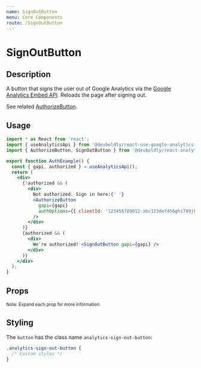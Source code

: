 ```yaml
---
name: SignOutButton
menu: Core Components
route: /SignOutButton
---
```



<GoogleAnalytics trackingId={TRACKING_ID} />

<h1>SignOutButton</h1>

## Description

A button that signs the user out of Google Analytics via the [Google Analytics Embed API](https://react-use-analytics-api.netlify.app/). Reloads the page after signing out.

See related [AuthorizeButton](/AuthorizeButton).

## Usage

<div style={{ border: 'solid 2px #67788a', padding: '20px' }}>
  <AuthExample />
</div>

```jsx
import * as React from 'react';
import { useAnalyticsApi } from '@devboldly/react-use-google-analytics-embed-api';
import { AuthorizeButton, SignOutButton } from '@devboldly/react-analytics-charts';

export function AuthExample() {
  const { gapi, authorized } = useAnalyticsApi();
  return (
    <div>
      {!authorized && (
        <div>
          Not authorized. Sign in here:{' '}
          <AuthorizeButton
            gapi={gapi}
            authOptions={{ clientId: '123456789012-abc123def456ghi789jkl012mno345p.apps.googleusercontent.com' }}
          />
        </div>
      )}
      {authorized && (
        <div>
          We're authorized! <SignOutButton gapi={gapi} />
        </div>
      )}
    </div>
  );
}
```

## Props

<Props of={SignOutButton} />

<small>Note: Expand each prop for more information.</small>

## Styling

The `button` has the class name `analytics-sign-out-button`:

```css
.analytics-sign-out-button {
  /* Custom styles */
}
```

<CreatedBy author="DevBoldly" url="https://devboldly.com/" emoji="🍺" emojiLabel="Beer"/>